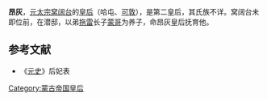 
{{Unreferenced|time=2022-02-12T03:33:30+00:00}}
'''昂灰'''，[[窝阔台|元太宗窝阔台]]的[[皇后|皇后]]（哈屯、[[可敦|可敦]]），是第二皇后，其氏族不详。窝阔台未即位前，在潜邸，以弟[[拖雷|拖雷]]长子[[蒙哥|蒙哥]]为养子，命昂灰皇后抚育他。
{{元朝皇后}}
==参考文献==
*《[[元史|元史]]》后妃表

[[Category:蒙古帝国皇后|Category:蒙古帝国皇后]]